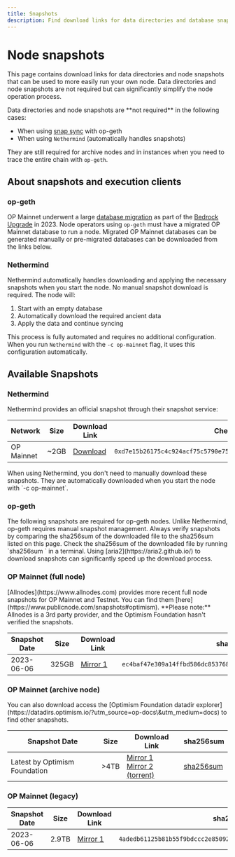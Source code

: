 ```yaml
---
title: Snapshots
description: Find download links for data directories and database snapshots for running your own node.
---
```



# Node snapshots

This page contains download links for data directories and node snapshots that can be used to more easily run your own node.
Data directories and node snapshots are not required but can significantly simplify the node operation process.

<Info>
  Data directories and node snapshots are **not required** in the following cases:

  *   When using [snap sync](snap-sync) with op-geth
  *   When using `Nethermind` (automatically handles snapshots)

  They are still required for archive nodes and in instances when you need to trace the entire chain with `op-geth`.
</Info>

## About snapshots and execution clients

### op-geth

OP Mainnet underwent a large [database migration](https://web.archive.org/web/20240110231645/https://blog.oplabs.co/reproduce-bedrock-migration/) as part of the [Bedrock Upgrade](https://web.archive.org/web/20230608050602/https://blog.oplabs.co/introducing-optimism-bedrock/) in 2023.
Node operators using `op-geth` must have a migrated OP Mainnet database to run a node.
Migrated OP Mainnet databases can be generated manually or pre-migrated databases can be downloaded from the links below.

### Nethermind

Nethermind automatically handles downloading and applying the necessary snapshots when you start the node. No manual snapshot download is required. The node will:

1.  Start with an empty database
2.  Automatically download the required ancient data
3.  Apply the data and continue syncing

This process is fully automated and requires no additional configuration.
When you run `Nethermind` with the `-c op-mainnet` flag, it uses this configuration automatically.

## Available Snapshots

### Nethermind

Nethermind provides an official snapshot through their snapshot service:

| Network    | Size  | Download Link                                                                | Checksum                                                             |
| ---------- | ----- | ---------------------------------------------------------------------------- | -------------------------------------------------------------------- |
| OP Mainnet | \~2GB | [Download](http://optimism-snapshot.nethermind.io/op-mainnet-genesis-v1.zip) | `0xd7e15b26175c4c924acf75c5790e75d5eaa044977ca8e1904dc62d5d0769eba3` |

<Callout type="info">
  When using Nethermind, you don't need to manually download these snapshots. They are automatically downloaded when you start the node with `-c op-mainnet`.
</Callout>

### op-geth

<Callout type="warning">
  The following snapshots are required for op-geth nodes. Unlike Nethermind, op-geth requires manual snapshot management.
</Callout>

<Info>
  Always verify snapshots by comparing the sha256sum of the downloaded file to the sha256sum listed on this page.
  Check the sha256sum of the downloaded file by running `sha256sum <filename>` in a terminal.
</Info>

<Info>
  Using [aria2](https://aria2.github.io/) to download snapshots can significantly speed up the download process.
</Info>

### OP Mainnet (full node)

<Info>
  [Allnodes](https://www.allnodes.com) provides more recent full node snapshots for OP Mainnet and Testnet. You can find them [here](https://www.publicnode.com/snapshots#optimism).
  **Please note:** Allnodes is a 3rd party provider, and the Optimism Foundation hasn't verified the snapshots.
</Info>

| Snapshot Date | Size  | Download Link                                               | sha256sum                                                                                          |
| ------------- | ----- | ----------------------------------------------------------- | -------------------------------------------------------------------------------------------------- |
| 2023-06-06    | 325GB | [Mirror 1](https://op.datadirs.xyz/mainnet-bedrock.tar.zst) | <span className="shasum">`ec4baf47e309a14ffbd586dc85376833de640c0f2a8d7355cb8a9e64c38bfcd1`</span> |

### OP Mainnet (archive node)

<Info>
  You can also download access the [Optimism Foundation datadir explorer](https://datadirs.optimism.io/?utm_source=op-docs\&utm_medium=docs) to find other snapshots.
</Info>

| Snapshot Date                 | Size | Download Link                                                                                                                                                                                    | sha256sum                                                                                       |
| ----------------------------- | ---- | ------------------------------------------------------------------------------------------------------------------------------------------------------------------------------------------------ | ----------------------------------------------------------------------------------------------- |
| Latest by Optimism Foundation | >4TB | [Mirror 1](https://datadirs.optimism.io/latest?utm_source=op-docs\&utm_medium=docs) <br /> [Mirror 2 (torrent)](https://datadirs.optimism.io/latest.torrent?utm_source=op-docs\&utm_medium=docs) | [sha256sum](https://datadirs.optimism.io/latest.sha256sum/?utm_source=op-docs\&utm_medium=docs) |

### OP Mainnet (legacy)

| Snapshot Date | Size  | Download Link                                                                                                | sha256sum                                                                                          |
| ------------- | ----- | ------------------------------------------------------------------------------------------------------------ | -------------------------------------------------------------------------------------------------- |
| 2023-06-06    | 2.9TB | [Mirror 1](https://datadirs.optimism.io/mainnet-legacy-archival.tar.zst?utm_source=op-docs\&utm_medium=docs) | <span className="shasum">`4adedb61125b81b55f9bdccc2e85092050c65ef2253c86e2b79569732b772829`</span> |
